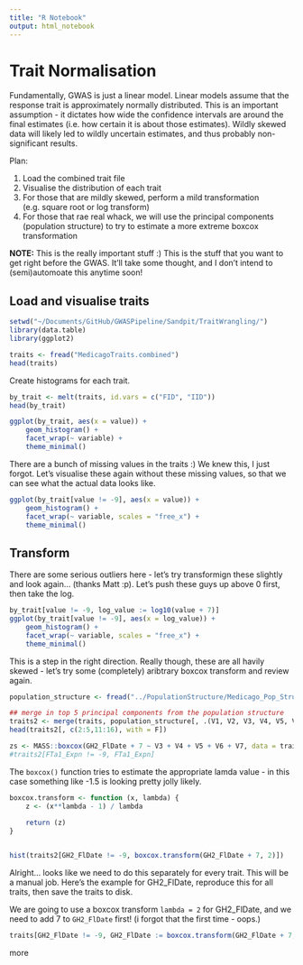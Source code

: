 ```yaml
---
title: "R Notebook"
output: html_notebook
---
```


# Trait Normalisation  

Fundamentally, GWAS is just a linear model. Linear models assume that the response trait is approximately normally distributed. This is an important assumption - it dictates how wide the confidence intervals are around the final estimates (i.e. how certain it is about those estimates). Wildly skewed data will likely led to wildly uncertain estimates, and thus probably non-significant results.

Plan:  

  1. Load the combined trait file  
  2. Visualise the distribution of each trait  
  3. For those that are mildly skewed, perform a mild transformation (e.g. square root or log transform)  
  4. For those that rae real whack, we will use the principal components (population structure) to try to estimate a more extreme boxcox transformation  
  

**NOTE:** This is the really important stuff :) This is the stuff that you want to get right before the GWAS. It'll take some thought, and I don't intend to (semi)automoate this anytime soon!  


## Load and visualise traits  

```r
setwd("~/Documents/GitHub/GWASPipeline/Sandpit/TraitWrangling/")
library(data.table)
library(ggplot2)

traits <- fread("MedicagoTraits.combined")
head(traits)
```

Create histograms for each trait. 

```r
by_trait <- melt(traits, id.vars = c("FID", "IID"))
head(by_trait)

ggplot(by_trait, aes(x = value)) +
    geom_histogram() +
    facet_wrap(~ variable) +
    theme_minimal()

```

There are a bunch of missing values in the traits :) We knew this, I just forgot. Let's visualise these again without these missing values, so that we can see what the actual data looks like.

```r
ggplot(by_trait[value != -9], aes(x = value)) +
    geom_histogram() +
    facet_wrap(~ variable, scales = "free_x") +
    theme_minimal()
```




## Transform  

There are some serious outliers here - let's try transformign these slightly and look again... (thanks Matt :p). Let's push these guys up above 0 first, then take the log.

```r
by_trait[value != -9, log_value := log10(value + 7)]
ggplot(by_trait[value != -9], aes(x = log_value)) +
    geom_histogram() +
    facet_wrap(~ variable, scales = "free_x") +
    theme_minimal()
```

This is a step in the right direction. Really though, these are all havily skewed - let's try some (completely) aribtrary boxcox transform and review again.

```r


population_structure <- fread("../PopulationStructure/Medicago_Pop_Structure.eigenvec")

## merge in top 5 principal components from the population structure
traits2 <- merge(traits, population_structure[, .(V1, V2, V3, V4, V5, V6, V7)], by.x = c("FID", "IID"), by.y = c("V1", "V2"), all.x = TRUE)
head(traits2[, c(2:5,11:16), with = F])

zs <- MASS::boxcox(GH2_FlDate + 7 ~ V3 + V4 + V5 + V6 + V7, data = traits2[GH2_FlDate != -9])
#traits2[FTa1_Expn != -9, FTa1_Expn]

```

The ```boxcox()``` function tries to estimate the appropriate lamda value - in this case something like -1.5 is looking pretty jolly likely.  


```r
boxcox.transform <- function (x, lambda) {
    z <- (x**lambda - 1) / lambda
    
    return (z)
}


hist(traits2[GH2_FlDate != -9, boxcox.transform(GH2_FlDate + 7, 2)])

```

Alright... looks like we need to do this separately for every trait. This will be a manual job. Here's the example for GH2_FlDate, reproduce this for all traits, then save the traits to disk.

We are going to use a boxcox transform ```lambda = 2``` for GH2_FlDate, and we need to add 7 to ```GH2_FlDate``` first! (i forgot that the first time - oops.)

```r
traits[GH2_FlDate != -9, GH2_FlDate := boxcox.transform(GH2_FlDate + 7, 2)]
```

more


